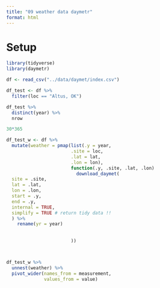 ```yaml
---
title: "09 weather data daymetr"
format: html
---
```


# Setup
```r
library(tidyverse)
library(daymetr)
```

```r
df <- read_csv("../data/daymet/index.csv")


```

```r
df_test <- df %>%
  filter(loc == "Altus, OK")

df_test %>%
  distinct(year) %>%
  nrow

30*365

df_test_w <- df %>%
  mutate(weather = pmap(list(.y = year,
                        .site = loc,
                        .lat = lat,
                        .lon = lon),
                        function(.y, .site, .lat, .lon)
                          download_daymet(
  site = .site,
  lat = .lat,
  lon = .lon,
  start = .y,
  end = .y,
  internal = TRUE,
  simplify = TRUE # return tidy data !!
  ) %>%
    rename(yr = year)
                          
                        
                        ))



df_test_w %>%
  unnest(weather) %>%
  pivot_wider(names_from = measurement,
              values_from = value)
```

